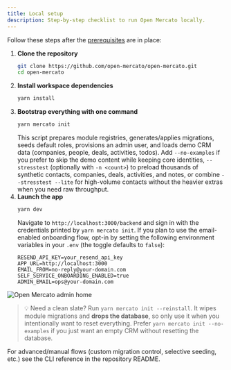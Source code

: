 ```yaml
---
title: Local setup
description: Step-by-step checklist to run Open Mercato locally.
---
```


Follow these steps after the [prerequisites](./prerequisites) are in place:

1. **Clone the repository**
   ```bash
   git clone https://github.com/open-mercato/open-mercato.git
   cd open-mercato
   ```
2. **Install workspace dependencies**
   ```bash
   yarn install
   ```
3. **Bootstrap everything with one command**
   ```bash
   yarn mercato init
   ```
   This script prepares module registries, generates/applies migrations, seeds default roles, provisions an admin user, and loads demo CRM data (companies, people, deals, activities, todos). Add `--no-examples` if you prefer to skip the demo content while keeping core identities, `--stresstest` (optionally with `-n <count>`) to preload thousands of synthetic contacts, companies, deals, activities, and notes, or combine `--stresstest --lite` for high-volume contacts without the heavier extras when you need raw throughput.
4. **Launch the app**
   ```bash
   yarn dev
   ```
   Navigate to `http://localhost:3000/backend` and sign in with the credentials printed by `yarn mercato init`.
   If you plan to use the email-enabled onboarding flow, opt-in by setting the following environment variables in your `.env` (the toggle defaults to `false`):
    ```env
    RESEND_API_KEY=your_resend_api_key
    APP_URL=http://localhost:3000
    EMAIL_FROM=no-reply@your-domain.com
    SELF_SERVICE_ONBOARDING_ENABLED=true
    ADMIN_EMAIL=ops@your-domain.com
    ```

![Open Mercato admin home](/screenshots/open-mercato-homepage.png)

> 💡 Need a clean slate? Run `yarn mercato init --reinstall`. It wipes module migrations and **drops the database**, so only use it when you intentionally want to reset everything. Prefer `yarn mercato init --no-examples` if you just want an empty CRM without resetting the database.

For advanced/manual flows (custom migration control, selective seeding, etc.) see the CLI reference in the repository README.
